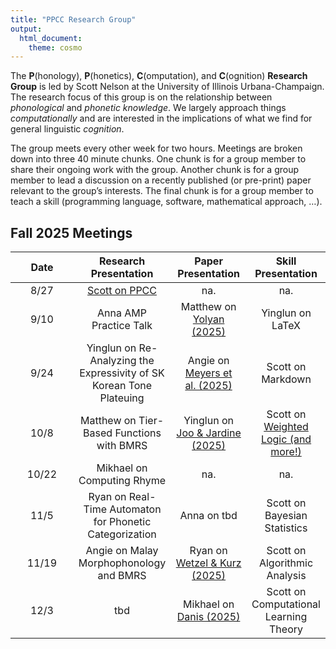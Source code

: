 ```yaml
---
title: "PPCC Research Group"
output: 
  html_document: 
    theme: cosmo
---
```


The **P**(honology), **P**(honetics), **C**(omputation), and **C**(ognition) **Research Group** is led 
by Scott Nelson at the University of Illinois Urbana-Champaign.  The research focus of this group is on the relationship between *phonological* and *phonetic knowledge*. We largely approach things *computationally* and are interested in the implications of what we find for general linguistic *cognition*. 

The group meets every other week for two hours. 
Meetings are broken down into three 40 minute chunks.
One chunk is for a group member to share their ongoing work with the group.
Another chunk is for a group member to lead a discussion on a recently published (or pre-print) paper
relevant to the group's interests.
The final chunk is for a group member to teach a skill (programming language, software, mathematical approach, ...).

## Fall 2025 Meetings

|Date|Research Presentation| Paper Presentation| Skill Presentation|
|:---:|:---:|:---:|:---:|
|8/27|[Scott on PPCC](PPCC/Intro-2025.pdf) |na.|na.|
|9/10|Anna AMP Practice Talk|Matthew on [Yolyan (2025)](https://mol2025.molweb.xyz/docs/mol2025_yolyan.pdf)|Yinglun on LaTeX|
|9/24|Yinglun on Re-Analyzing the Expressivity of SK Korean Tone Plateuing|Angie on [Meyers et al. (2025)](https://www.sciencedirect.com/science/article/pii/S0749596X25000427)|Scott on Markdown|
|10/8|Matthew on Tier-Based Functions with BMRS|Yinglun on [Joo & Jardine (2025)](https://openpublishing.library.umass.edu/scil/article/id/3124/)|Scott on [Weighted Logic (and more!)](PPCC/GradientFLT.pdf)|
|10/22|Mikhael on Computing Rhyme|na.|na.|
|11/5|Ryan on Real-Time Automaton for Phonetic Categorization|Anna on tbd|Scott on Bayesian Statistics|
|11/19|Angie on Malay Morphophonology and BMRS|Ryan on [Wetzel & Kurz (2025)](https://www.sciencedirect.com/science/article/pii/S0010027725000873)|Scott on Algorithmic Analysis|
|12/3|tbd|Mikhael on [Danis (2025)](https://openpublishing.library.umass.edu/amphonology/article/id/3022/)|Scott on Computational Learning Theory|